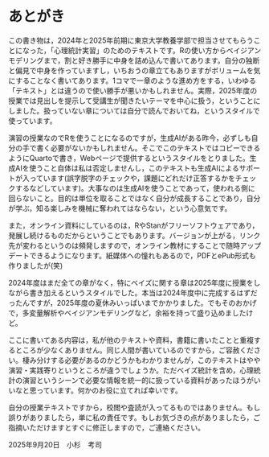 # あとがき

この書き物は，2024年と2025年前期に東京大学教養学部で担当させてもらうことになった，「心理統計実習」のためのテキストです。Rの使い方からベイジアンモデリングまで，割と好き勝手に中身を詰め込んで書いてあります。自分の独断と偏見で中身を作っていますし，いちおうの章立てもありますがボリュームを気にすることなく書いてあります。1コマで一章のような進め方をする，いわゆる「テキスト」とは違うので使い勝手が悪いかもしれません。実際，2025年度の授業では見出しを提示して受講生が聞きたいテーマを中心に扱う，ということにしました。扱っていない章については自分で読んでおいてね，というスタイルで使っています。

演習の授業なのでRを使うことになるのですが，生成AIがある昨今，必ずしも自分の手で書く必要がないかもしれません。そこでこのテキストではコピーできるようにQuartoで書き，Webページで提供するというスタイルをとりました。生成AIを使うこと自体は私は否定しませんし，このテキストも生成AIによるサポートが入っています(誤字脱字のチェックや，課題にどれだけ正答するかをチェックするなどしています)。大事なのは生成AIを使うことであって，使われる側に回らないこと。目的は単位を取ることではなく自分が成長することであり，自分が学ぶ，知る楽しみを機械に奪われてはならない，という心意気です。

また，オンライン資料にしているのは，RやStanがフリーソフトウェアであり，発展し続けるものだからということでもあります。バージョンが上がる，リンク先が変わるというのは頻発しますので，オンライン教材にすることで随時アップデートできるようになります。紙媒体への憧れもあるので，PDFとePub形式も作りましたが(笑)

2024年度はまだ全ての章がなく，特にベイズに関する章は2025年度に授業をしながら書き加えるというスタイルでした。本当は2024年度中に完成するはずだったんですが，2025年度の夏休みいっぱいまでかかりました。でもそのおかげで，多変量解析やベイジアンモデリングなど，余裕を持って盛り込めましたけど。

ここに書いてある内容は，私が他のテキストや資料，書籍に書いたことと重複するところが少なくありません。同じ人間が書いているのですから，ご容赦ください。棲み分けする必要があるのかどうかもわかりませんが，このテキストはやや演習・実践寄りというところが違うでしょうか。ただベイズ統計を含め，心理統計の演習というシーンで必要な情報を統一的に扱っている資料があったほうがいいなと思っています。何かのお役に立てれば幸いです。

自分の授業テキストですから，校閲や査読が入ってるものではありません。もし誤りがありましたら，単に私の責任です。もしお気づきの点がありましたら，ご指摘いただけますとすぐに修正しますので，ご連絡ください。


2025年9月20日　小杉　考司